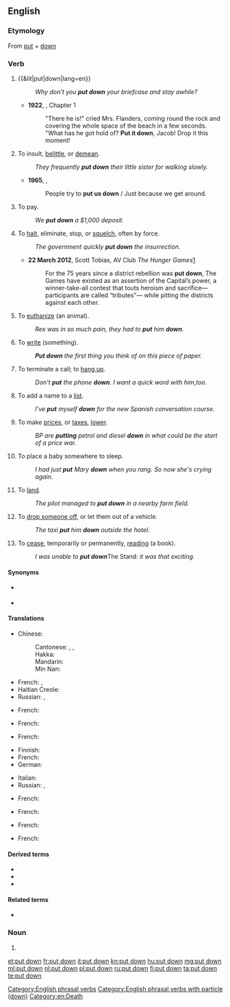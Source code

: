 {{also|put-down}}
==English==

===Etymology===
From [[put]] + [[down]]

===Verb===
{{en-verb|puts down|putting down|put down|head=[[put]] [[down]]}}

# {{&lit|put|down|lang=en}}
#: ''Why don't you '''put down''' your briefcase and stay awhile?''
#* '''1922''', {{w|Virginia Woolf}}, ''{{w|Jacob's Room}}'' Chapter 1
#*: "There he is!" cried Mrs. Flanders, coming round the rock and covering the whole space of the beach in a few seconds. "What has he got hold of? '''Put it down''', Jacob! Drop it this moment!
# {{label|en|idiomatic}} To insult, [[belittle]], or [[demean]].
#: ''They frequently '''put down''' their little sister for walking slowly.''
#* '''1965''', {{w|The Who}}, {{w|My Generation}}
#*: People try to '''put us down''' / Just because we get around.
# {{label|en|of money as deposit}} To pay.
#: ''We '''put down''' a $1,000 deposit.''
# To [[halt]], eliminate, stop, or [[squelch]], often by force.
#: ''The government quickly '''put down''' the insurrection.''
#* '''22 March 2012''', Scott Tobias, AV Club ''The Hunger Games''[http://www.avclub.com/articles/the-hunger-games,71293/]
#*: For the 75 years since a district rebellion was '''put down''', The Games have existed as an assertion of the Capital’s power, a winner-take-all contest that touts heroism and sacrifice—participants are called “tributes”— while pitting the districts against each other.
# {{label|en|euphemistic}} To [[euthanize]] (an animal).
#: ''Rex was in so much pain, they had to '''put''' him '''down'''.''
# To [[write]] (something).
#: '''''Put down''' the first thing you think of on this piece of paper.''
# {{label|en|of a telephone}} To terminate a call; to [[hang up]].
#: ''Don't '''put''' the phone '''down'''. I want a quick word with him,too.''
# To add a name to a [[list]].
#: ''I've '''put''' myself '''down''' for the new Spanish conversation course.''
# To make [[prices]], or [[taxes]], [[lower]].
#: ''BP are '''putting''' petrol and diesel '''down''' in what could be the start of a price war.''
# {{label|en|idiomatic}} To place a baby somewhere to sleep.
#: ''I had just '''put''' Mary '''down''' when you rang. So now she's crying again.''
# {{label|en|idiomatic|of an aircraft}} To [[land]].
#: ''The pilot managed to '''put down''' in a nearby farm field.''
# {{label|en|idiomatic}} To [[drop off|drop someone off]], or let them out of a vehicle.
#: ''The taxi '''put''' him '''down''' outside the hotel.''
# {{label|en|idiomatic}} To [[cease]], temporarily or permanently, [[read]]ing (a book).
#: ''I was unable to '''put down''' ''The Stand'': it was that exciting.''

==== Synonyms ====
*{{sense|add a name to a list}} {{l|en|register}}
*{{sense|land an aircraft}} {{l|en|touch down}}

====Translations====
{{trans-top|set down, stop carrying}}
* Chinese:
*: Cantonese: {{t|yue|擺低|sc=Hani}}, {{t|yue|摆低|tr=baai2 dai1|sc=Hani}}, {{t|yue|放低|tr=fong3 dai1|sc=Hani}}
*: Hakka: {{t|hak|放下|tr=piong-hâ|sc=Hani}}
*: Mandarin: {{t+|cmn|放下|tr=fàngxià|sc=Hani}}
*: Min Nan: {{t|nan|放下|tr=pàng-hē|sc=Hani}}
{{trans-mid}}
* French: {{t+|fr|poser}}, {{t+|fr|déposer}}
* Haitian Creole: {{t|ht|depoze}}
* Russian: {{t+|ru|ста́вить|impf}}, {{t+|ru|поста́вить|pf}}
{{trans-bottom}}
{{trans-top|belittle, or demean}}
* French: {{t+|fr|médire}}
{{trans-mid}}
{{trans-bottom}}
{{trans-top|pay a deposit}}
* French: {{t+|fr|déposer}}
{{trans-mid}}
{{trans-bottom}}
{{trans-top|halt, eliminate, often by force}}
* French: {{t+|fr|mater}}
{{trans-mid}}
{{trans-bottom}}
{{trans-top|administer euthanasia to an animal}}
* Finnish: {{t+|fi|lopettaa}}
* French: {{t+|fr|endormir}}
* German: {{t+|de|einschläfern}}
{{trans-mid}}
* Italian: {{t+|it|abbattere}}
* Russian: {{t+|ru|усыпля́ть|impf}}, {{t+|ru|усыпи́ть|pf}}
{{trans-bottom}}
{{trans-top|terminate a telephone conversation}}
* French: {{t+|fr|reposer}}
{{trans-mid}}
{{trans-bottom}}
{{trans-top|add a name to a list}}
* French: {{t+|fr|inscrire}}
{{trans-mid}}
{{trans-bottom}}
{{trans-top|drop someone off}}
* French: {{t+|fr|déposer}}
{{trans-mid}}
{{trans-bottom}}
{{trans-top|cease reading a document}}
* French: {{t+|fr|poser}}
{{trans-mid}}
{{trans-bottom}}

====Derived terms====
* {{l|en|put someone down as}}
* {{l|en|put down for}}
* {{l|en|put down to}}

====Related terms====
* {{l|en|put up}}

===Noun===
{{en-noun|head=[[put]] [[down]]}}

# {{alternative spelling of|put-down|lang=en}}

[[Category:English phrasal verbs]]
[[Category:English phrasal verbs with particle (down)]]

[[Category:en:Death]]

[[et:put down]]
[[fr:put down]]
[[it:put down]]
[[kn:put down]]
[[hu:put down]]
[[mg:put down]]
[[ml:put down]]
[[nl:put down]]
[[pl:put down]]
[[ru:put down]]
[[fi:put down]]
[[ta:put down]]
[[te:put down]]